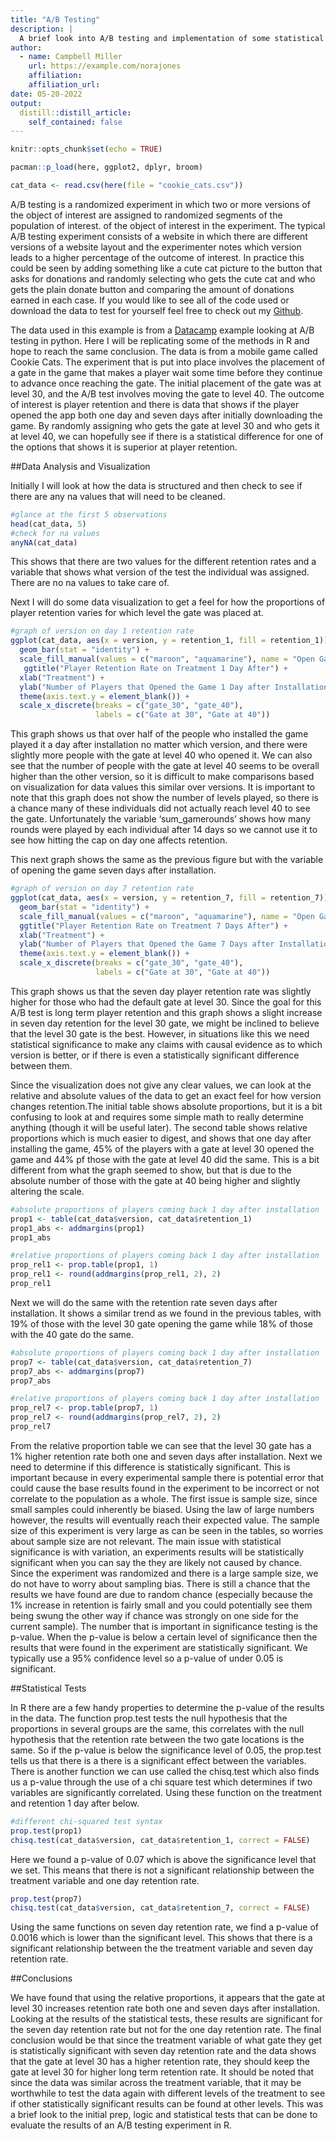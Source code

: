```yaml
---
title: "A/B Testing"
description: |
  A brief look into A/B testing and implementation of some statistical tests in R
author:
  - name: Campbell Miller
    url: https://example.com/norajones
    affiliation: 
    affiliation_url: 
date: 05-20-2022
output:
  distill::distill_article:
    self_contained: false
---
```


```r
knitr::opts_chunk$set(echo = TRUE)
```

```r
pacman::p_load(here, ggplot2, dplyr, broom)

cat_data <- read.csv(here(file = "cookie_cats.csv"))
```

A/B testing is a randomized experiment in which two or more versions of the object of interest are assigned to randomized segments of the population of interest. 
of the object of interest in the experiment. The typical A/B testing experiment consists of a website in which there are different versions of a website layout and the experimenter notes which version leads to a higher percentage of the outcome of interest. In practice this could be seen by adding something like a cute cat picture to the button that asks for donations and randomly selecting who gets the cute cat and who gets the plain donate button and comparing the amount of donations earned in each case. If you would like to see all of the code used or download the data to test for yourself feel free to check out my [Github](https://github.com/Campbell-Miller/My-Blog).

The data used in this example is from a [Datacamp](https://app.datacamp.com/learn/projects/184) example looking at A/B testing in python. Here I will be replicating some of the methods in R and hope to reach the same conclusion. The data is from a mobile game called Cookie Cats. The experiment that is put into place involves the placement of a gate in the game that makes a player wait some time before they continue to advance once reaching the gate. The initial placement of the gate was at level 30, and the A/B test involves moving the gate to level 40. The outcome of interest is player retention and there is data that shows if the player opened the app both one day and seven days after initially downloading the game. By randomly assigning who gets the gate at level 30 and who gets it at level 40, we can hopefully see if there is a statistical difference for one of the options that shows it is superior at player retention.

##Data Analysis and Visualization

Initially I will look at how the data is structured and then check to see if there are any na values that will need to be cleaned.

```r
#glance at the first 5 observations
head(cat_data, 5)
#check for na values
anyNA(cat_data)
```

This shows that there are two values for the different retention rates and a variable that shows what version of the test the individual was assigned. There are no na values to take care of.


Next I will do some data visualization to get a feel for how the proportions of player retention varies for which level the gate was placed at. 

```r
#graph of version on day 1 retention rate
ggplot(cat_data, aes(x = version, y = retention_1, fill = retention_1)) +
  geom_bar(stat = "identity") +
  scale_fill_manual(values = c("maroon", "aquamarine"), name = "Open Game") +
   ggtitle("Player Retention Rate on Treatment 1 Day After") +
  xlab("Treatment") +
  ylab("Number of Players that Opened the Game 1 Day after Installation") +
  theme(axis.text.y = element_blank()) +
  scale_x_discrete(breaks = c("gate_30", "gate_40"),
                   labels = c("Gate at 30", "Gate at 40"))
```

This graph shows us that over half of the people who installed the game played it a day after installation no matter which version, and there were slightly more people with the gate at level 40 who opened it. We can also see that the number of people with the gate at level 40 seems to be overall higher than the other version, so it is difficult to make comparisons based on visualization for data values this similar over versions. It is important to note that this graph does not show the number of levels played, so there is a chance many of these individuals did not actually reach level 40 to see the gate. Unfortunately the variable 'sum_gamerounds' shows how many rounds were played by each individual after 14 days so we cannot use it to see how hitting the cap on day one affects retention. 

This next graph shows the same as the previous figure but with the variable of opening the game seven days after installation.

```r
#graph of version on day 7 retention rate
ggplot(cat_data, aes(x = version, y = retention_7, fill = retention_7)) +
  geom_bar(stat = "identity") +
  scale_fill_manual(values = c("maroon", "aquamarine"), name = "Open Game") +
  ggtitle("Player Retention Rate on Treatment 7 Days After") +
  xlab("Treatment") +
  ylab("Number of Players that Opened the Game 7 Days after Installation") +
  theme(axis.text.y = element_blank()) +
  scale_x_discrete(breaks = c("gate_30", "gate_40"),
                   labels = c("Gate at 30", "Gate at 40")) 
```

This graph shows us that the seven day player retention rate was slightly higher for those who had the default gate at level 30. Since the goal for this A/B test is long term player retention and this graph shows a slight increase in seven day retention for the level 30 gate, we might be inclined to believe that the level 30 gate is the best. However, in situations like this we need statistical significance to make any claims with causal evidence as to which version is better, or if there is even a statistically significant difference between them.

Since the visualization does not give any clear values, we can look at the relative and absolute values of the data to get an exact feel for how version changes retention.The initial table shows absolute proportions, but it is a bit confusing to look at and requires some simple math to really determine anything (though it will be useful later). The second table shows relative proportions which is much easier to digest, and shows that one day after installing the game, 45% of the players with a gate at level 30 opened the game and 44% pf those with the gate at level 40 did the same. This is a bit different from what the graph seemed to show, but that is due to the absolute number of those with the gate at 40 being higher and slightly altering the scale.

```r
#absolute proportions of players coming back 1 day after installation
prop1 <- table(cat_data$version, cat_data$retention_1)
prop1_abs <- addmargins(prop1)
prop1_abs

#relative proportions of players coming back 1 day after installation
prop_rel1 <- prop.table(prop1, 1)
prop_rel1 <- round(addmargins(prop_rel1, 2), 2)
prop_rel1
```

Next we will do the same with the retention rate seven days after installation. It shows a similar trend as we found in the previous tables, with 19% of those with the level 30 gate opening the game while 18% of those with the 40 gate do the same.

```r
#absolute proportions of players coming back 1 day after installation
prop7 <- table(cat_data$version, cat_data$retention_7)
prop7_abs <- addmargins(prop7)
prop7_abs

#relative proportions of players coming back 1 day after installation
prop_rel7 <- prop.table(prop7, 1)
prop_rel7 <- round(addmargins(prop_rel7, 2), 2)
prop_rel7
```


From the relative proportion table we can see that the level 30 gate has a 1% higher retention rate both one and seven days after installation. Next we need to determine if this difference is statistically significant. This is important because in every experimental sample there is potential error that could cause the base results found in the experiment to be incorrect or not correlate to the population as a whole. The first issue is sample size, since small samples could inherently be biased. Using the law of large numbers however, the results will eventually reach their expected value. The sample size of this experiment is very large as can be seen in the tables, so worries about sample size are not relevant. 
The main issue with statistical significance is with variation, an experiments results will be statistically significant when you can say the they are likely not caused by chance. Since the experiment was randomized and there is a large sample size, we do not have to worry about sampling bias. There is still a chance that the results we have found are due to random chance (especially because the 1% increase in retention is fairly small and you could potentially see them being swung the other way if chance was strongly on one side for the current sample). The number that is important in significance testing is the p-value. When the p-value is below a certain level of significance then the results that were found in the experiment are statistically significant. We typically use a 95% confidence level so a p-value of under 0.05 is significant. 

##Statistical Tests

In R there are a few handy properties to determine the p-value of the results in the data. The function prop.test tests the null hypothesis that the proportions in several groups are the same, this correlates with the null hypothesis that the retention rate between the two gate locations is the same. So if the p-value is below the significance level of 0.05, the prop.test tells us that there is a there is a significant effect between the variables. There is another function we can use called the chisq.test which also finds us a p-value through the use of a chi square test which determines if two variables are significantly correlated. Using these function on the treatment and retention 1 day after below.


```r
#different chi-squared test syntax
prop.test(prop1)
chisq.test(cat_data$version, cat_data$retention_1, correct = FALSE)
```

Here we found a p-value of 0.07 which is above the significance level that we set. This means that there is not a significant relationship between the treatment variable and one day retention rate.

```r
prop.test(prop7)
chisq.test(cat_data$version, cat_data$retention_7, correct = FALSE)
```

Using the same functions on seven day retention rate, we find a p-value of 0.0016 which is lower than the significant level. This shows that there is a significant relationship between the the treatment variable and seven day retention rate.

##Conclusions

We have found that using the relative proportions, it appears that the gate at level 30 increases retention rate both one and seven days after installation. Looking at the results of the statistical tests, these results are significant for the seven day retention rate but not for the one day retention rate. The final conclusion would be that since the treatment variable of what gate they get is statistically significant with seven day retention rate and the data shows that the gate at level 30 has a higher retention rate, they should keep the gate at level 30 for higher long term retention rate. It should be noted that since the data was similar across the treatment variable, that it may be worthwhile to test the data again with different levels of the treatment to see if other statistically significant results can be found at other levels.
This was a brief look to the initial prep, logic and statistical tests that can be done to evaluate the results of an A/B testing experiment in R.




